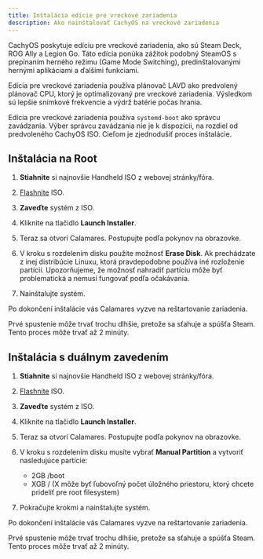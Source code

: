 ```yaml
---
title: Inštalácia edície pre vreckové zariadenia
description: Ako nainštalovať CachyOS na vreckové zariadenia
---
```



CachyOS poskytuje edíciu pre vreckové zariadenia, ako sú Steam Deck, ROG Ally a Legion Go. Táto edícia ponúka zážitok podobný SteamOS s prepínaním herného režimu (Game Mode Switching), predinštalovanými hernými aplikáciami a ďalšími funkciami.

Edícia pre vreckové zariadenia používa plánovač LAVD ako predvolený plánovač CPU, ktorý je optimalizovaný pre vreckové zariadenia. Výsledkom sú lepšie snímkové frekvencie a výdrž batérie počas hrania.

Edícia pre vreckové zariadenia používa `systemd-boot` ako správcu zavádzania. Výber správcu zavádzania nie je k dispozícii, na rozdiel od predvoleného CachyOS ISO. Cieľom je zjednodušiť proces inštalácie.

## Inštalácia na Root

<Steps>

1. **Stiahnite** si najnovšie Handheld ISO z webovej stránky/fóra.

2. [Flashnite](/installation/installation_prepare) ISO.

3. **Zaveďte** systém z ISO.

4. Kliknite na tlačidlo **Launch Installer**.

5. Teraz sa otvorí Calamares. Postupujte podľa pokynov na obrazovke.

6. V kroku s rozdelením disku použite možnosť **Erase Disk**. Ak prechádzate z inej distribúcie Linuxu, ktorá pravdepodobne používa iné rozloženie partícií. Upozorňujeme, že možnosť nahradiť partíciu môže byť problematická a nemusí fungovať podľa očakávania.

7. Nainštalujte systém.

</Steps>

Po dokončení inštalácie vás Calamares vyzve na reštartovanie zariadenia.

Prvé spustenie môže trvať trochu dlhšie, pretože sa sťahuje a spúšťa Steam.
Tento proces môže trvať až 2 minúty.

## Inštalácia s duálnym zavedením

<Steps>

1. **Stiahnite** si najnovšie Handheld ISO z webovej stránky/fóra.

2. [Flashnite](/installation/installation_prepare) ISO.

3. **Zaveďte** systém z ISO.

4. Kliknite na tlačidlo **Launch Installer**.

5. Teraz sa otvorí Calamares. Postupujte podľa pokynov na obrazovke.

6. V kroku s rozdelením disku musíte vybrať **Manual Partition** a vytvoriť nasledujúce partície:

    - 2GB /boot
    - XGB / (X môže byť ľubovoľný počet úložného priestoru, ktorý chcete prideliť pre root filesystem)

7. Pokračujte krokmi a nainštalujte systém.

</Steps>

Po dokončení inštalácie vás Calamares vyzve na reštartovanie zariadenia.

Prvé spustenie môže trvať trochu dlhšie, pretože sa sťahuje a spúšťa Steam.
Tento proces môže trvať až 2 minúty.
